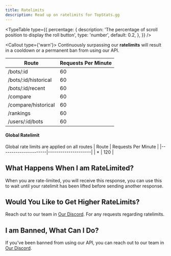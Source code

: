 ```yaml
---
title: Ratelimits
description: Read up on ratelimits for TopStats.gg
---
```


<TypeTable
  type={{
    percentage: {
      description:
        'The percentage of scroll position to display the roll button',
      type: 'number',
      default: 0.2,
    },
  }}
/>

<Callout type={'warn'}>
  Continuously surpassing our **ratelimits** will result in a cooldown or a permanent ban from using our API.

</Callout>


| Route                | Requests Per Minute |
|----------------------|---------------------|
| /bots/:id            | 60                  |
| /bots/:id/historical | 60                  |
| /bots/:id/recent     | 60                  |
| /compare             | 60                  |
| /compare/historical  | 60                  |
| /rankings            | 60                  |
| /users/:id/bots      | 60                  |

#### Global Ratelimit
Global rate limits are applied on all routes
| Route                | Requests Per Minute |
|----------------------|---------------------|
| *                    | 120                 |

## What Happens When I am RateLimited?
When you are rate-limited, you will receive this response, you can use this to wait until your ratelimit has been lifted before sending another response.



## Would You Like to Get Higher RateLimits?
Reach out to our team in [Our Discord](https://discord.com/invite/jjEauJXuZc). For any requests regarding ratelimits.

## I am Banned, What Can I Do?
If you've been banned from using our API, you can reach out to our team in [Our Discord](https://discord.com/invite/jjEauJXuZc).
